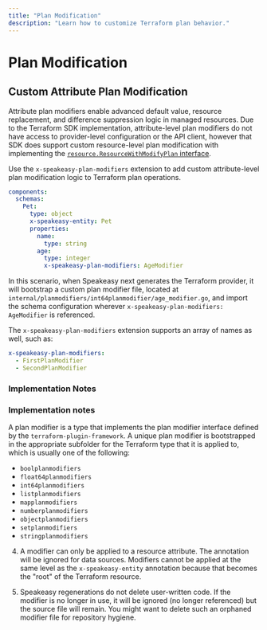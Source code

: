 ```yaml
---
title: "Plan Modification"
description: "Learn how to customize Terraform plan behavior."
---
```


# Plan Modification

## Custom Attribute Plan Modification

Attribute plan modifiers enable advanced default value, resource replacement, and difference suppression logic in managed resources. Due to the Terraform SDK implementation, attribute-level plan modifiers do not have access to provider-level configuration or the API client, however that SDK does support custom resource-level plan modification with implementing the [`resource.ResourceWithModifyPlan` interface](https://pkg.go.dev/github.com/hashicorp/terraform-plugin-framework/resource#ResourceWithModifyPlan).

Use the `x-speakeasy-plan-modifiers` extension to add custom attribute-level plan modification logic to Terraform plan operations.

```yaml
components:
  schemas:
    Pet:
      type: object
      x-speakeasy-entity: Pet
      properties:
        name:
          type: string
        age:
          type: integer
          x-speakeasy-plan-modifiers: AgeModifier
```

In this scenario, when Speakeasy next generates the Terraform provider, it will bootstrap a custom plan modifier file, located at `internal/planmodifiers/int64planmodifier/age_modifier.go`, and import the schema configuration wherever `x-speakeasy-plan-modifiers: AgeModifier` is referenced.

The `x-speakeasy-plan-modifiers` extension supports an array of names as well, such as:

```yaml
x-speakeasy-plan-modifiers:
  - FirstPlanModifier
  - SecondPlanModifier
```

### Implementation Notes

### Implementation notes

A plan modifier is a type that implements the plan modifier interface defined by the `terraform-plugin-framework`. A unique plan modifier is bootstrapped in the appropriate subfolder for the Terraform type that it is applied to, which is usually one of the following:

- `boolplanmodifiers`
- `float64planmodifiers`
- `int64planmodifiers`
- `listplanmodifiers`
- `mapplanmodifiers`
- `numberplanmodifiers`
- `objectplanmodifiers`
- `setplanmodifiers`
- `stringplanmodifiers`

4. A modifier can only be applied to a resource attribute. The annotation will be ignored for data sources. Modifiers cannot be applied at the same level as the `x-speakeasy-entity` annotation because that becomes the "root" of the Terraform resource.

5. Speakeasy regenerations do not delete user-written code. If the modifier is no longer in use, it will be ignored (no longer referenced) but the source file will remain. You might want to delete such an orphaned modifier file for repository hygiene.
